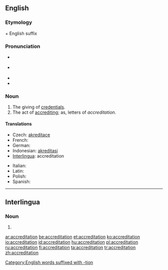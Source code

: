 ==English==

===Etymology===
{{etyl|la}} {{term|accreditas|lang=la}} + English suffix {{term|-tion}}

===Pronunciation===
* {{a|UK}} {{IPA|/əˌkɹɛd.ɪˈteɪ.ʃən/}}
* {{a|US}} {{enPR|ə-krěd'ĭ-tā'shən}}
* {{hyphenation|ac|cred|i|ta|tion}}
* {{rhymes|eɪʃən}}

===Noun===
{{en-noun}}

# The giving of [[credentials]].
# The act of [[accrediting]]; as, letters of ''accreditation''.

====Translations====
{{trans-top|giving of credentials}}
* Czech: [[akreditace]]
* French: {{t+|fr|accréditation}}
* German: {{t+|de|Beglaubigung|f}}
* Indonesian: [[akreditasi]]
* [[Interlingua]]: accreditation
{{trans-mid}}
* Italian: {{t-|it|accreditamento}}
* Latin: {{t-|la|accreditatio}}
* Polish: {{t|pl|akredytacja|f}}
* Spanish: {{t-|es|acreditación}}
{{trans-bottom}}

[[Category:English words suffixed with -tion]]

----

==Interlingua==

===Noun===
{{infl|ia|noun}}

# {{l|en|accreditation}}

{{attention|ia|is this correct?}}

[[ar:accreditation]]
[[be:accreditation]]
[[et:accreditation]]
[[ko:accreditation]]
[[io:accreditation]]
[[id:accreditation]]
[[hu:accreditation]]
[[pl:accreditation]]
[[ru:accreditation]]
[[fi:accreditation]]
[[ta:accreditation]]
[[tr:accreditation]]
[[zh:accreditation]]